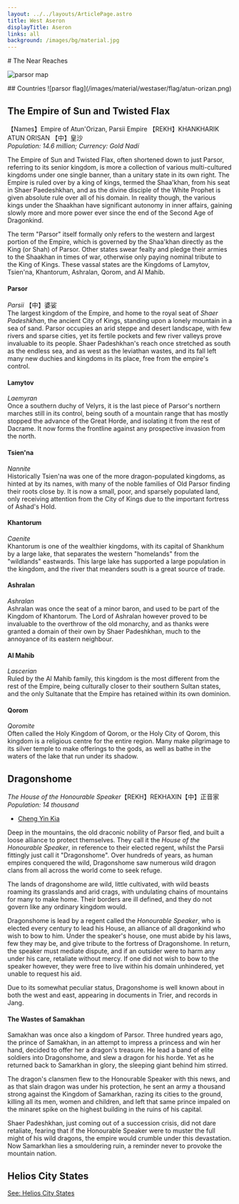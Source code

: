 ```yaml
---
layout: ../../layouts/ArticlePage.astro
title: West Aseron
displayTitle: Aseron
links: all
background: /images/bg/material.jpg
---
```


<ColourBand>
# The Near Reaches
</ColourBand>

![parsor map](/images/material/westaser/map.webp)

<ColourBand>
## Countries
</ColourBand>

<CBox>

<FloatBox>
![parsor flag](/images/material/westaser/flag/atun-orizan.png)
</FloatBox>

## The Empire of Sun and Twisted Flax

【Names】Empire of Atun'Orizan, Parsii Empire 【<span class="draconic">REKH</span>】<span class="draconic">KHANKHARIK ATUN ORISAN</span> 【中】皇沙    
*Population: 14.6 million; Currency: Gold Nadí*

The Empire of Sun and Twisted Flax, often shortened down to just Parsor, referring to its senior kingdom, is more a collection of various multi-cultured kingdoms under one single banner, than a unitary state in its own right. The Empire is ruled over by a king of kings, termed the Shaa'khan, from his seat in Shaer Paedeshkhan, and as the divine disciple of the White Prophet is given absolute rule over all of his domain. In reality though, the various kings under the Shaakhan have significant autonomy in inner affairs, gaining slowly more and more power ever since the end of the Second Age of Dragonkind. 

The term "Parsor" itself formally only refers to the western and largest portion of the Empire, which is governed by the Shaa'khan directly as the King (or Shah) of Parsor. Other states swear fealty and pledge their armies to the Shaakhan in times of war, otherwise only paying nominal tribute to the King of Kings. These vassal states are the Kingdoms of Lamytov, Tsien'na, Khantorum, Ashralan, Qorom, and Al Mahib.

#### Parsor 

*Parsii* 【中】婆娑    
The largest kingdom of the Empire, and home to the royal seat of *Shaer Padeshkhan*, the ancient City of Kings, standing upon a lonely mountain in a sea of sand. Parsor occupies an arid steppe and desert landscape, with few rivers and sparse cities, yet its fertile pockets and few river valleys prove invaluable to its people. Shaer Padeshkhan's reach once stretched as south as the endless sea, and as west as the leviathan wastes, and its fall left many new duchies and kingdoms in its place, free from the empire's control.

#### Lamytov

*Laemyran*    
Once a southern duchy of Velyrs, it is the last piece of Parsor's northern marches still in its control, being south of a mountain range that has mostly stopped the advance of the Great Horde, and isolating it from the rest of Dacrame. It now forms the frontline against any prospective invasion from the north.

#### Tsien'na
*Nannite*    
Historically Tsien'na was one of the more dragon-populated kingdoms, as hinted at by its names, with many of the noble families of Old Parsor finding their roots close by. It is now a small, poor, and sparsely populated land, only receiving attention from the City of Kings due to the important fortress of Ashad's Hold.

#### Khantorum
*Caenite*    
Khantorum is one of the wealthier kingdoms, with its capital of Shankhum by a large lake, that separates the western "homelands" from the "wildlands" eastwards. This large lake has supported a large population in the kingdom, and the river that meanders south is a great source of trade. 

#### Ashralan 
*Ashralan*   
Ashralan was once the seat of a minor baron, and used to be part of the Kingdom of Khantorum. The Lord of Ashralan however proved to be invaluable to the overthrow of the old monarchy, and as thanks were granted a domain of their own by Shaer Padeshkhan, much to the annoyance of its eastern neighbour.

#### Al Mahib 
*Lascerian*    
Ruled by the Al Mahib family, this kingdom is the most different from the rest of the Empire, being culturally closer to their southern Sultan states, and the only Sultanate that the Empire has retained within its own dominion. 

#### Qorom 
*Qoromite*    
Often called the Holy Kingdom of Qorom, or the Holy City of Qorom, this kingdom is a religious centre for the entire region. Many make pilgrimage to its silver temple to make offerings to the gods, as well as bathe in the waters of the lake that run under its shadow. 

## Dragonshome 
*The House of the Honourable Speaker*【<span class="draconic">REKH</span>】<span class="draconic">REKHAXIN</span>【中】正音家    
*Population: 14 thousand*

- [Cheng Yin Kia](../../stories/zhengyinjia/)

Deep in the mountains, the old draconic nobility of Parsor fled, and built a loose alliance to protect themselves. They call it the *House of the Honourable Speaker*, in reference to their elected regent, whilst the Parsii fittingly just call it "Dragonshome". Over hundreds of years, as human empires conquered the wild, Dragonshome saw numerous wild dragon clans from all across the world come to seek refuge. 

The lands of dragonshome are wild, little cultivated, with wild beasts roaming its grasslands and arid crags, with undulating chains of mountains for many to make home. Their borders are ill defined, and they do not govern like any ordinary kingdom would.

Dragonshome is lead by a regent called the *Honourable Speaker*, who is elected every century to lead his House, an alliance of all dragonkind who wish to bow to him. Under the speaker's house, one must abide by his laws, few they may be, and give tribute to the fortress of Dragonshome. In return, the speaker must mediate dispute, and if an outsider were to harm any under his care, retaliate without mercy. If one did not wish to bow to the speaker however, they were free to live within his domain unhindered, yet unable to request his aid.

Due to its somewhat peculiar status, Dragonshome is well known about in both the west and east, appearing in documents in Trier, and records in Jang. 

#### The Wastes of Samakhan
Samakhan was once also a kingdom of Parsor. Three hundred years ago, the prince of Samakhan, in an attempt to impress a princess and win her hand, decided to offer her a dragon's treasure. He lead a band of elite soldiers into Dragonshome, and slew a dragon for his horde. Yet as he returned back to Samarkhan in glory, the sleeping giant behind him stirred. 

The dragon's clansmen flew to the Honourable Speaker with this news, and as that slain dragon was under his protection, he sent an army a thousand strong against the Kingdom of Samarkhan, razing its cities to the ground, killing all its men, women and children, and left that same prince impaled on the minaret spike on the highest building in the ruins of his capital. 

Shaer Padeshkhan, just coming out of a succession crisis, did not dare retaliate, fearing that if the Honourable Speaker were to muster the full might of his wild dragons, the empire would crumble under this devastation. Now Samarkhan lies a smouldering ruin, a reminder never to provoke the mountain nation.

## Helios City States

[See: Helios City States](../dacrame/#helios-city-states)

</CBox>

